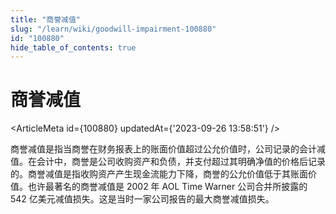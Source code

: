 ```yaml
---
title: "商誉减值"
slug: "/learn/wiki/goodwill-impairment-100880"
id: "100880"
hide_table_of_contents: true
---
```



# 商誉减值

<ArticleMeta id={100880} updatedAt={'2023-09-26 13:58:51'} />
<div className='border-solid border-b border-t-0 my-4 border-[var(--ifm-color-gray-300)]' />

商誉减值是指当商誉在财务报表上的账面价值超过公允价值时，公司记录的会计减值。在会计中，商誉是公司收购资产和负债，并支付超过其明确净值的价格后记录的。商誉减值是指收购资产产生现金流能力下降，商誉的公允价值低于其账面价值。也许最著名的商誉减值是 2002 年 AOL Time Warner 公司合并所披露的 542 亿美元减值损失。这是当时一家公司报告的最大商誉减值损失。
